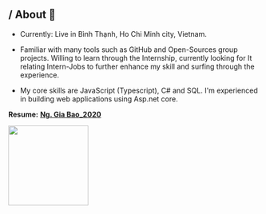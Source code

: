 ## / About 👀

- Currently: Live in Bình Thạnh, Ho Chi Minh city, Vietnam.

- Familiar with many tools such as GitHub and Open-Sources group projects. Willing to learn through the Internship, currently looking for It relating Intern-Jobs to further enhance my skill and surfing through the experience.

- My core skills are JavaScript (Typescript), C# and SQL. I'm experienced in building web applications using Asp.net core.

**Resume:** [**Ng. Gia Bao_2020**](https://standardresume.co/r/tJP3KQFe9yUESofDI_xNs)

<a href='https://standardresume.co/tech'>
  <img
    src='https://sindresorhus.com/assets/thanks/standard-resume-logo.svg'
    width='160'
  />
</a>
